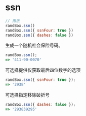 # ssn

```js
// 用法
randBox.ssn()
randBox.ssn({ ssnFour: true })
randBox.ssn({ dashes: false })
```

生成一个随机社会保险号码。

```js
randBox.ssn();
=> '411-90-0070'
```

可选择提供仅获取最后四位数字的选项

```js
randBox.ssn({ ssnFour: true });
=> '2938'
```

可选择指定移除破折号

```js
randBox.ssn({ dashes: false });
=> '293839295'
```
